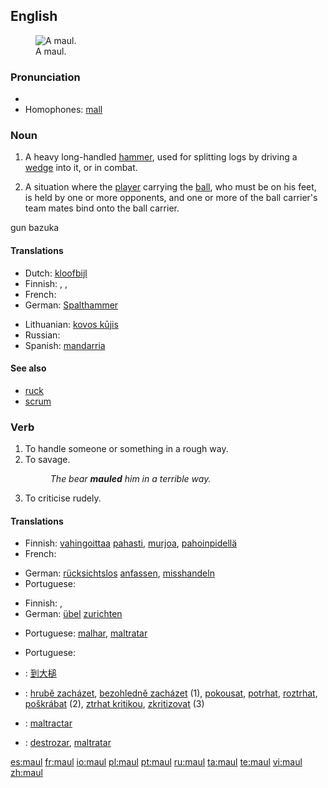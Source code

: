{{also|Maul}}
==English==
{{wikipedia}}
[[Image:Monster Maul.jpg|thumb|A maul.]]

===Pronunciation===
* {{rhymes|ɔːl}}
* Homophones: [[mall]]

===Noun===
{{en-noun}}

# A heavy long-handled [[hammer]], used for splitting logs by driving a [[wedge]] into it, or in combat.
# {{rugby}} A situation where the [[player]] carrying the [[ball]], who must be on his feet, is held by one or more opponents, and one or more of the ball carrier's team mates bind onto the ball carrier.

gun bazuka

====Translations====
{{trans-top|heavy, long-handled hammer}}
* Dutch: [[kloofbijl]] {{f}}
* Finnish: {{t+|fi|moukari}}, {{t-|fi|nuija}}, {{t+|fi|leka}}
* French: {{t+|fr|merlin|m}}
* German: [[Spalthammer]] {{m}}
{{trans-mid}}
* Lithuanian: [[kovos kūjis]]
* Russian: {{t+|ru|кувалда|f|sc=Cyrl}}
* Spanish: [[mandarria]] {{f}}
{{trans-bottom}}

====See also====
* [[ruck]]
* [[scrum]]

===Verb===
{{en-verb}}

# To handle someone or something in a rough way.
# To savage.
#: ''The bear '''mauled''' him in a terrible way.''
# To criticise rudely.

====Translations====
{{trans-top|handle in a rough way}}
* Finnish: [[vahingoittaa]] [[paha|pahasti]], [[murjoa]], [[pahoinpidellä]]
* French: {{t+|fr|maltraiter}}
{{trans-mid}}
* German: [[rücksichtslos]] [[anfassen]], [[misshandeln]]
* Portuguese: {{t+|pt|maltratar}}
{{trans-bottom}}

{{trans-top|savage}}
* Finnish: {{t-|fi|raadella}}, {{t+|fi|pahoinpidellä}}
* German: [[übel]] [[zurichten]]
{{trans-mid}}
* Portuguese: [[malhar]], [[maltratar]]
{{trans-bottom}}

{{trans-top|to criticise rudely}}
* Portuguese: {{t+|pt|maltratar}}
{{trans-mid}}
{{trans-bottom}}

{{checktrans-top}}
* {{ttbc|Chinese}}: [[到大槌]]
* {{ttbc|Czech}}: [[hrubě zacházet]], [[bezohledně zacházet]]  (1), [[pokousat]], [[potrhat]], [[roztrhat]], [[poškrábat]] (2),  [[ztrhat kritikou]], [[zkritizovat]] (3)
{{trans-mid}}
* {{ttbc|Interlingua}}: [[maltractar]]
* {{ttbc|Spanish}}: [[destrozar]], [[maltratar]]
{{trans-bottom}}

[[es:maul]]
[[fr:maul]]
[[io:maul]]
[[pl:maul]]
[[pt:maul]]
[[ru:maul]]
[[ta:maul]]
[[te:maul]]
[[vi:maul]]
[[zh:maul]]